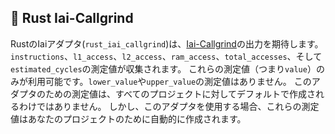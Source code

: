## 🦀 Rust Iai-Callgrind

RustのIaiアダプタ(`rust_iai_callgrind`)は、[Iai-Callgrind](https://github.com/iai-callgrind/iai-callgrind)の出力を期待します。
`instructions`、`l1_access`、`l2_access`、`ram_access`、`total_accesses`、そして`estimated_cycles`の測定値が収集されます。
これらの測定値（つまり`value`）のみが利用可能です。`lower_value`や`upper_value`の測定値はありません。
このアダプタのための測定値は、すべてのプロジェクトに対してデフォルトで作成されるわけではありません。
しかし、このアダプタを使用する場合、これらの測定値はあなたのプロジェクトのために自動的に作成されます。